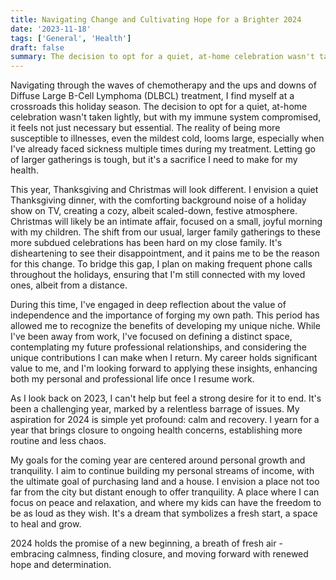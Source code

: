 ```yaml
---
title: Navigating Change and Cultivating Hope for a Brighter 2024
date: '2023-11-18'
tags: ['General', 'Health']
draft: false
summary: The decision to opt for a quiet, at-home celebration wasn't taken lightly, but with my immune system compromised, it feels not just necessary but essential.
---
```


Navigating through the waves of chemotherapy and the ups and downs of Diffuse Large B-Cell Lymphoma (DLBCL) treatment, I find myself at a crossroads this holiday season. The decision to opt for a quiet, at-home celebration wasn't taken lightly, but with my immune system compromised, it feels not just necessary but essential. The reality of being more susceptible to illnesses, even the mildest cold, looms large, especially when I've already faced sickness multiple times during my treatment. Letting go of larger gatherings is tough, but it's a sacrifice I need to make for my health.

This year, Thanksgiving and Christmas will look different. I envision a quiet Thanksgiving dinner, with the comforting background noise of a holiday show on TV, creating a cozy, albeit scaled-down, festive atmosphere. Christmas will likely be an intimate affair, focused on a small, joyful morning with my children. The shift from our usual, larger family gatherings to these more subdued celebrations has been hard on my close family. It's disheartening to see their disappointment, and it pains me to be the reason for this change. To bridge this gap, I plan on making frequent phone calls throughout the holidays, ensuring that I'm still connected with my loved ones, albeit from a distance.

During this time, I've engaged in deep reflection about the value of independence and the importance of forging my own path. This period has allowed me to recognize the benefits of developing my unique niche. While I've been away from work, I've focused on defining a distinct space, contemplating my future professional relationships, and considering the unique contributions I can make when I return. My career holds significant value to me, and I'm looking forward to applying these insights, enhancing both my personal and professional life once I resume work.

As I look back on 2023, I can't help but feel a strong desire for it to end. It's been a challenging year, marked by a relentless barrage of issues. My aspiration for 2024 is simple yet profound: calm and recovery. I yearn for a year that brings closure to ongoing health concerns, establishing more routine and less chaos.

My goals for the coming year are centered around personal growth and tranquility. I aim to continue building my personal streams of income, with the ultimate goal of purchasing land and a house. I envision a place not too far from the city but distant enough to offer tranquility. A place where I can focus on peace and relaxation, and where my kids can have the freedom to be as loud as they wish. It's a dream that symbolizes a fresh start, a space to heal and grow.

2024 holds the promise of a new beginning, a breath of fresh air - embracing calmness, finding closure, and moving forward with renewed hope and determination.